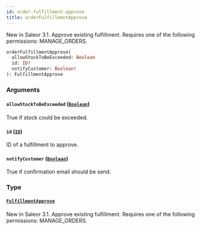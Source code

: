 ```yaml
---
id: order-fulfillment-approve
title: orderFulfillmentApprove
---
```



New in Saleor 3.1. Approve existing fulfillment. Requires one of the following permissions: MANAGE_ORDERS.

```graphql
orderFulfillmentApprove(
  allowStockToBeExceeded: Boolean
  id: ID!
  notifyCustomer: Boolean!
): FulfillmentApprove
```


### Arguments

#### `allowStockToBeExceeded` ([`Boolean`](../../../developer/api-reference/scalars/boolean))

True if stock could be exceeded.


#### `id` ([`ID`](../../../developer/api-reference/scalars/id))

ID of a fulfillment to approve.


#### `notifyCustomer` ([`Boolean`](../../../developer/api-reference/scalars/boolean))

True if confirmation email should be send.


### Type

#### [`FulfillmentApprove`](../../../developer/api-reference/objects/fulfillment-approve) 

New in Saleor 3.1. Approve existing fulfillment. Requires one of the following permissions: MANAGE_ORDERS.





